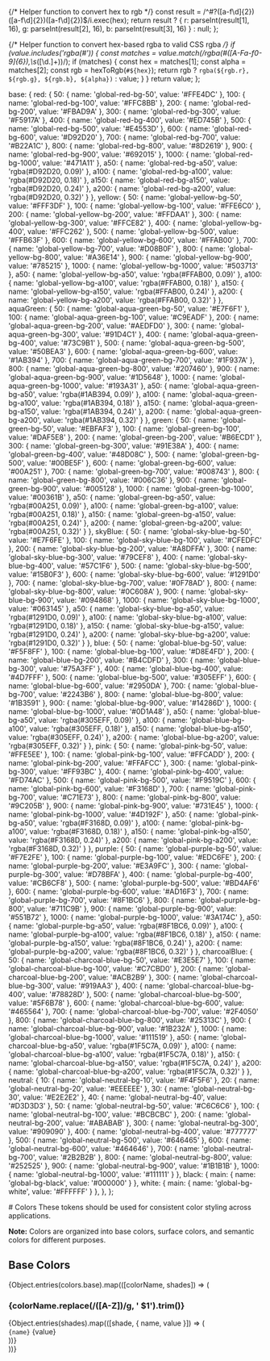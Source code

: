 
<Meta title="Tokens/Colors/Base Classes - Background" />

{/* Helper function to convert hex to rgb */}
  const result = /^#?([a-f\d]{2})([a-f\d]{2})([a-f\d]{2})$/i.exec(hex);
  return result ? {
    r: parseInt(result[1], 16),
    g: parseInt(result[2], 16),
    b: parseInt(result[3], 16)
  } : null;
};

{/* Helper function to convert hex-based rgba to valid CSS rgba */}
  if (value.includes('rgba(#')) {
    const matches = value.match(/rgba\(#([A-Fa-f0-9]{6}),\s*([\d.]+)\)/);
    if (matches) {
      const hex = matches[1];
      const alpha = matches[2];
      const rgb = hexToRgb(`#${hex}`);
      return rgb ? `rgba(${rgb.r}, ${rgb.g}, ${rgb.b}, ${alpha})` : value;
    }
  }
  return value;
};

  base: {
    red: {
      50: { name: 'global-red-bg-50', value: '#FFE4DC' },
      100: { name: 'global-red-bg-100', value: '#FFC8BB' },
      200: { name: 'global-red-bg-200', value: '#FBAD9A' },
      300: { name: 'global-red-bg-300', value: '#F5917A' },
      400: { name: 'global-red-bg-400', value: '#ED745B' },
      500: { name: 'global-red-bg-500', value: '#E4553D' },
      600: { name: 'global-red-bg-600', value: '#D92D20' },
      700: { name: 'global-red-bg-700', value: '#B22A1C' },
      800: { name: 'global-red-bg-800', value: '#8D2619' },
      900: { name: 'global-red-bg-900', value: '#692015' },
      1000: { name: 'global-red-bg-1000', value: '#471A11' },
      a50: { name: 'global-red-bg-a50', value: 'rgba(#D92D20, 0.09)' },
      a100: { name: 'global-red-bg-a100', value: 'rgba(#D92D20, 0.18)' },
      a150: { name: 'global-red-bg-a150', value: 'rgba(#D92D20, 0.24)' },
      a200: { name: 'global-red-bg-a200', value: 'rgba(#D92D20, 0.32)' }
    },
    yellow: {
      50: { name: 'global-yellow-bg-50', value: '#FFF3DF' },
      100: { name: 'global-yellow-bg-100', value: '#FFE6C0' },
      200: { name: 'global-yellow-bg-200', value: '#FFDAA1' },
      300: { name: 'global-yellow-bg-300', value: '#FFCE82' },
      400: { name: 'global-yellow-bg-400', value: '#FFC262' },
      500: { name: 'global-yellow-bg-500', value: '#FFB63F' },
      600: { name: 'global-yellow-bg-600', value: '#FFAB00' },
      700: { name: 'global-yellow-bg-700', value: '#D08B0F' },
      800: { name: 'global-yellow-bg-800', value: '#A36E14' },
      900: { name: 'global-yellow-bg-900', value: '#785215' },
      1000: { name: 'global-yellow-bg-1000', value: '#503713' },
      a50: { name: 'global-yellow-bg-a50', value: 'rgba(#FFAB00, 0.09)' },
      a100: { name: 'global-yellow-bg-a100', value: 'rgba(#FFAB00, 0.18)' },
      a150: { name: 'global-yellow-bg-a150', value: 'rgba(#FFAB00, 0.24)' },
      a200: { name: 'global-yellow-bg-a200', value: 'rgba(#FFAB00, 0.32)' }
    },
    aquaGreen: {
      50: { name: 'global-aqua-green-bg-50', value: '#E7F6F1' },
      100: { name: 'global-aqua-green-bg-100', value: '#C9EADF' },
      200: { name: 'global-aqua-green-bg-200', value: '#AEDFD0' },
      300: { name: 'global-aqua-green-bg-300', value: '#91D4C1' },
      400: { name: 'global-aqua-green-bg-400', value: '#73C9B1' },
      500: { name: 'global-aqua-green-bg-500', value: '#50BEA3' },
      600: { name: 'global-aqua-green-bg-600', value: '#1AB394' },
      700: { name: 'global-aqua-green-bg-700', value: '#1F937A' },
      800: { name: 'global-aqua-green-bg-800', value: '#207460' },
      900: { name: 'global-aqua-green-bg-900', value: '#1D5648' },
      1000: { name: 'global-aqua-green-bg-1000', value: '#193A31' },
      a50: { name: 'global-aqua-green-bg-a50', value: 'rgba(#1AB394, 0.09)' },
      a100: { name: 'global-aqua-green-bg-a100', value: 'rgba(#1AB394, 0.18)' },
      a150: { name: 'global-aqua-green-bg-a150', value: 'rgba(#1AB394, 0.24)' },
      a200: { name: 'global-aqua-green-bg-a200', value: 'rgba(#1AB394, 0.32)' }
    },
    green: {
      50: { name: 'global-green-bg-50', value: '#EBFAF3' },
      100: { name: 'global-green-bg-100', value: '#DAF5E8' },
      200: { name: 'global-green-bg-200', value: '#B6ECD1' },
      300: { name: 'global-green-bg-300', value: '#91E38A' },
      400: { name: 'global-green-bg-400', value: '#48D08C' },
      500: { name: 'global-green-bg-500', value: '#00BE5F' },
      600: { name: 'global-green-bg-600', value: '#00A251' },
      700: { name: 'global-green-bg-700', value: '#008743' },
      800: { name: 'global-green-bg-800', value: '#006C36' },
      900: { name: 'global-green-bg-900', value: '#005128' },
      1000: { name: 'global-green-bg-1000', value: '#00361B' },
      a50: { name: 'global-green-bg-a50', value: 'rgba(#00A251, 0.09)' },
      a100: { name: 'global-green-bg-a100', value: 'rgba(#00A251, 0.18)' },
      a150: { name: 'global-green-bg-a150', value: 'rgba(#00A251, 0.24)' },
      a200: { name: 'global-green-bg-a200', value: 'rgba(#00A251, 0.32)' }
    },
    skyBlue: {
      50: { name: 'global-sky-blue-bg-50', value: '#E7F6FE' },
      100: { name: 'global-sky-blue-bg-100', value: '#CFEDFC' },
      200: { name: 'global-sky-blue-bg-200', value: '#A8DFFA' },
      300: { name: 'global-sky-blue-bg-300', value: '#79CEF8' },
      400: { name: 'global-sky-blue-bg-400', value: '#57C1F6' },
      500: { name: 'global-sky-blue-bg-500', value: '#15B0F3' },
      600: { name: 'global-sky-blue-bg-600', value: '#1291D0' },
      700: { name: 'global-sky-blue-bg-700', value: '#0F78AD' },
      800: { name: 'global-sky-blue-bg-800', value: '#0C608A' },
      900: { name: 'global-sky-blue-bg-900', value: '#094868' },
      1000: { name: 'global-sky-blue-bg-1000', value: '#063145' },
      a50: { name: 'global-sky-blue-bg-a50', value: 'rgba(#1291D0, 0.09)' },
      a100: { name: 'global-sky-blue-bg-a100', value: 'rgba(#1291D0, 0.18)' },
      a150: { name: 'global-sky-blue-bg-a150', value: 'rgba(#1291D0, 0.24)' },
      a200: { name: 'global-sky-blue-bg-a200', value: 'rgba(#1291D0, 0.32)' }
    },
    blue: {
      50: { name: 'global-blue-bg-50', value: '#F5F8FF' },
      100: { name: 'global-blue-bg-100', value: '#D8E4FD' },
      200: { name: 'global-blue-bg-200', value: '#B4CDFD' },
      300: { name: 'global-blue-bg-300', value: '#75A3FF' },
      400: { name: 'global-blue-bg-400', value: '#4D7FFF' },
      500: { name: 'global-blue-bg-500', value: '#305EFF' },
      600: { name: 'global-blue-bg-600', value: '#2950DA' },
      700: { name: 'global-blue-bg-700', value: '#2243B6' },
      800: { name: 'global-blue-bg-800', value: '#1B3591' },
      900: { name: 'global-blue-bg-900', value: '#14286D' },
      1000: { name: 'global-blue-bg-1000', value: '#0D1A48' },
      a50: { name: 'global-blue-bg-a50', value: 'rgba(#305EFF, 0.09)' },
      a100: { name: 'global-blue-bg-a100', value: 'rgba(#305EFF, 0.18)' },
      a150: { name: 'global-blue-bg-a150', value: 'rgba(#305EFF, 0.24)' },
      a200: { name: 'global-blue-bg-a200', value: 'rgba(#305EFF, 0.32)' }
    },
    pink: {
      50: { name: 'global-pink-bg-50', value: '#FFE5EE' },
      100: { name: 'global-pink-bg-100', value: '#FFCADD' },
      200: { name: 'global-pink-bg-200', value: '#FFAFCC' },
      300: { name: 'global-pink-bg-300', value: '#FF93BC' },
      400: { name: 'global-pink-bg-400', value: '#FD74AC' },
      500: { name: 'global-pink-bg-500', value: '#F9519C' },
      600: { name: 'global-pink-bg-600', value: '#F3168D' },
      700: { name: 'global-pink-bg-700', value: '#C71E73' },
      800: { name: 'global-pink-bg-800', value: '#9C205B' },
      900: { name: 'global-pink-bg-900', value: '#731E45' },
      1000: { name: 'global-pink-bg-1000', value: '#4D192F' },
      a50: { name: 'global-pink-bg-a50', value: 'rgba(#F3168D, 0.09)' },
      a100: { name: 'global-pink-bg-a100', value: 'rgba(#F3168D, 0.18)' },
      a150: { name: 'global-pink-bg-a150', value: 'rgba(#F3168D, 0.24)' },
      a200: { name: 'global-pink-bg-a200', value: 'rgba(#F3168D, 0.32)' }
    },
    purple: {
      50: { name: 'global-purple-bg-50', value: '#F7E2FE' },
      100: { name: 'global-purple-bg-100', value: '#EDC6FE' },
      200: { name: 'global-purple-bg-200', value: '#E3A9FC' },
      300: { name: 'global-purple-bg-300', value: '#D78BFA' },
      400: { name: 'global-purple-bg-400', value: '#CB6CF8' },
      500: { name: 'global-purple-bg-500', value: '#BD4AF6' },
      600: { name: 'global-purple-bg-600', value: '#AD16F3' },
      700: { name: 'global-purple-bg-700', value: '#8F1BC6' },
      800: { name: 'global-purple-bg-800', value: '#711C9B' },
      900: { name: 'global-purple-bg-900', value: '#551B72' },
      1000: { name: 'global-purple-bg-1000', value: '#3A174C' },
      a50: { name: 'global-purple-bg-a50', value: 'rgba(#8F1BC6, 0.09)' },
      a100: { name: 'global-purple-bg-a100', value: 'rgba(#8F1BC6, 0.18)' },
      a150: { name: 'global-purple-bg-a150', value: 'rgba(#8F1BC6, 0.24)' },
      a200: { name: 'global-purple-bg-a200', value: 'rgba(#8F1BC6, 0.32)' }
    },
    charcoalBlue: {
      50: { name: 'global-charcoal-blue-bg-50', value: '#E3E5E7' },
      100: { name: 'global-charcoal-blue-bg-100', value: '#C7CBD0' },
      200: { name: 'global-charcoal-blue-bg-200', value: '#ACB2B9' },
      300: { name: 'global-charcoal-blue-bg-300', value: '#919AA3' },
      400: { name: 'global-charcoal-blue-bg-400', value: '#78828D' },
      500: { name: 'global-charcoal-blue-bg-500', value: '#5F6B78' },
      600: { name: 'global-charcoal-blue-bg-600', value: '#465564' },
      700: { name: 'global-charcoal-blue-bg-700', value: '#2F4050' },
      800: { name: 'global-charcoal-blue-bg-800', value: '#25313C' },
      900: { name: 'global-charcoal-blue-bg-900', value: '#1B232A' },
      1000: { name: 'global-charcoal-blue-bg-1000', value: '#111519' },
      a50: { name: 'global-charcoal-blue-bg-a50', value: 'rgba(#1F5C7A, 0.09)' },
      a100: { name: 'global-charcoal-blue-bg-a100', value: 'rgba(#1F5C7A, 0.18)' },
      a150: { name: 'global-charcoal-blue-bg-a150', value: 'rgba(#1F5C7A, 0.24)' },
      a200: { name: 'global-charcoal-blue-bg-a200', value: 'rgba(#1F5C7A, 0.32)' }
    },
    neutral: {
      10: { name: 'global-neutral-bg-10', value: '#F4F5F6' },
      20: { name: 'global-neutral-bg-20', value: '#EEEEEE' },
      30: { name: 'global-neutral-bg-30', value: '#E2E2E2' },
      40: { name: 'global-neutral-bg-40', value: '#D3D3D3' },
      50: { name: 'global-neutral-bg-50', value: '#C6C6C6' },
      100: { name: 'global-neutral-bg-100', value: '#BCBCBC' },
      200: { name: 'global-neutral-bg-200', value: '#ABABAB' },
      300: { name: 'global-neutral-bg-300', value: '#909090' },
      400: { name: 'global-neutral-bg-400', value: '#777777' },
      500: { name: 'global-neutral-bg-500', value: '#646465' },
      600: { name: 'global-neutral-bg-600', value: '#464646' },
      700: { name: 'global-neutral-bg-700', value: '#2B2B2B' },
      800: { name: 'global-neutral-bg-800', value: '#252525' },
      900: { name: 'global-neutral-bg-900', value: '#1B1B1B' },
      1000: { name: 'global-neutral-bg-1000', value: '#111111' }
    },
    black: {
      main: { name: 'global-bg-black', value: '#000000' }
    },
    white: {
      main: { name: 'global-bg-white', value: '#FFFFFF' }
    },
  },
};

<div className="sb-container">
  <div className="sb-section-title">
    # Colors
    These tokens should be used for consistent color styling across applications.
    <p><b>Note:</b> Colors are organized into base colors, surface colors, and semantic colors for different purposes.</p>
  </div>

  <div className="sb-section">
    <div className="sb-colors-demo">
      <h2>Base Colors</h2>
      {Object.entries(colors.base).map(([colorName, shades]) => (
        <div key={colorName} className="color-section">
          <h3>{colorName.replace(/([A-Z])/g, ' $1').trim()}</h3>
          <div className="color-grid">
            {Object.entries(shades).map(([shade, { name, value }]) => (
              <div key={shade} className="color-item">
                <div className="color-preview" style={{ backgroundColor: convertHexRgba(value) }}></div>
                <div className="color-info">
                  <code>{name}</code>
                  <span>{value}</span>
                </div>
              </div>
            ))}
          </div>
        </div>
      ))}
    </div>
  </div>
</div>

<style>
  {`
    .sb-container {
      margin-bottom: 48px;
    }

    .sb-section-title {
      margin-bottom: 32px;
    }

    .sb-colors-demo {
      width: 100%;
    }

    h2 {
      margin: 32px 0 16px;
      padding-bottom: 8px;
      border-bottom: 1px solid #E6E6E6;
    }

    h3 {
      margin-top: 24px;
      margin-bottom: 16px;
    }

    .color-section {
      margin-bottom: 32px;
    }

    .color-grid {
      display: grid;
      grid-template-columns: repeat(auto-fill, minmax(200px, 1fr));
      gap: 16px;
      margin-bottom: 24px;
    }

    .color-item {
      border: 1px solid #E6E6E6;
      border-radius: 4px;
      overflow: hidden;
    }

    .color-preview {
      height: 100px;
      border-bottom: 1px solid #E6E6E6;
    }

    .color-info {
      padding: 12px;
      background: #FFFFFF;
    }

    .color-info code {
      display: block;
      margin-bottom: 4px;
      font-family: monospace;
      font-size: 12px;
      color: #666;
    }

    .color-info span {
      font-size: 14px;
      color: #333;
    }

    .color-item:hover {
      box-shadow: 0 2px 8px rgba(0,0,0,0.1);
    }
  `}
</style> 